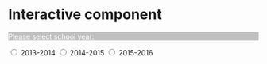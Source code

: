 # Interactive component

<script src="https://d3js.org/d3.v7.js"></script>

<p id="color" style="background-color: silver; color: white;">Please select school year:</p>
<input type="radio" id="html" name="fav_color" value="bardata1"> 2013-2014
<input type="radio" id="css" name="fav_color" value="bardata2"> 2014-2015
<input type="radio" id="javascript" name="fav_color" value="bardata3"> 2015-2016

<svg id = "gup"></svg>
<script>
      const w = 450;  // change this value and see what happens
      const h = 300;
      const margin = {top: 25, right: 0, bottom: 25, left: 50};
      const innerWidth = w - margin.left - margin.right;
      const innerHeight = h - margin.top - margin.bottom;
    
    d3.select("svg#gup")
    .attr("width", w)
    .attr("height", h);
    
    d3.select("svg#gup")
    .append("rect")
    .attr("x", 0)
    .attr("y", 0)
    .attr("width", w)
    .attr("height", h)
    .attr("fill", "aliceblue");

    
    const bardata1 = [{key: "major_crime", value: 649},
                      {key: "other_crime", value: 2461},
                      {key: "non-criminal_crime", value: 3759},
                      {key: "property_crime", value: 1585},
                      {key: "violent_crime", value: 1067}];
      
    const bardata2 = [{key: "major_crime", value: 606},
                      {key: "other_crime", value: 2264},
                      {key: "non-criminal_crime", value: 3941},
                      {key: "property_crime", value: 1554},
                      {key: "violent_crime", value: 1048}];
    
    const bardata3 = [{key: "major_crime", value: 521},
                      {key: "other_crime", value: 2196},
                      {key: "non-criminal_crime", value: 4053},
                      {key: "property_crime", value: 1332},
                      {key: "violent_crime", value: 1058}];

    const metadata = {"bardata1": bardata1,
                      "bardata2": bardata2,
                      "bardata3": bardata3}

      const xScale = d3.scaleBand()
      .domain(bardata1.map(d => d.key))
      .range([0, innerWidth])
      .paddingInner(.1);
        
    const yScale = d3.scaleLinear()
      .domain([0, 4200])
      .range([innerHeight, 0])
      
    const xAxis = d3.axisBottom()
      .scale(xScale);
      
    const yAxis = d3.axisLeft()
      .scale(yScale);
      
    const bars = 
        d3.select("svg#gup")
        .append("g")
        .attr("id", "plot")
      .attr("transform", `translate (${margin.left}, ${margin.top})`)
      .selectAll("rect")
      .data(bardata1);
    
    const svg = 
      d3.select("svg#gup");

       bars.enter().append("rect")
      .attr("x", d => xScale(d.key))
      .attr("y", d => yScale(d.value))
      .attr("width", xScale.bandwidth())
      .attr("height", d => innerHeight - yScale(d.value))
      .attr("fill", "lightgreen");
      
      svg.append("g")
      .attr("class", "xAxis")
      .attr("transform", `translate (${margin.left}, ${h - margin.bottom})`)
      .call(xAxis);

    svg.append("g")
      .attr("class", "yAxis")
      .attr("transform", `translate (${margin.left}, ${margin.top})`)
      .call(yAxis);
      
    
    d3.selectAll("input")
    .on("click", function(event) {
      const favcolor = event.currentTarget.value
      
      d3.select("svg#gup").select("g#plot")
      .selectAll("rect")
      .data(metadata[favcolor])
      .attr("x", d => xScale(d.key))
      .attr("width", xScale.bandwidth())
      .transition()
      .duration(3000)
      .attr("height", d => innerHeight - yScale(d.value))
      .attr("y", d => yScale(d.value));
      });
          
</script>
